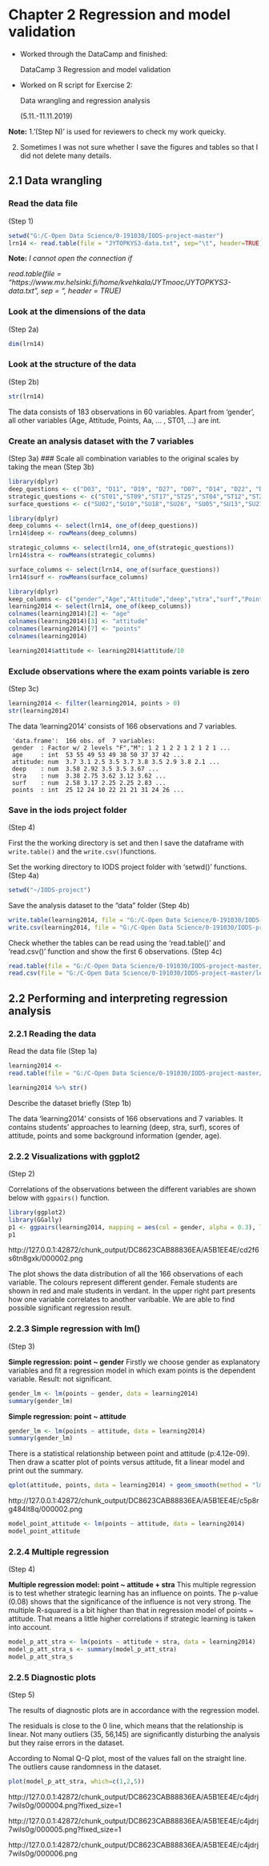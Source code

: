 # Chapter 2 Regression and model validation

- Worked through the DataCamp and finished:

  DataCamp 3 Regression and model validation

- Worked on R script for Exercise 2:

  Data wrangling and regression analysis

  (5.11.-11.11.2019)
  
**Note:** 1.'(Step N)' is used for reviewers to check my work queicky.

2. Sometimes I was not sure whether I save the figures and tables so that I did not delete many details.



## 2.1 Data wrangling

### Read the data file
(Step 1)

```{r}
setwd("G:/C-Open Data Science/0-191030/IODS-project-master")
lrn14 <- read.table(file = "JYTOPKYS3-data.txt", sep="\t", header=TRUE)
```

**Note:** *I cannot open the connection if*

*read.table(file = "https://www.mv.helsinki.fi/home/kvehkala/JYTmooc/JYTOPKYS3-data.txt", sep = "\t", header = TRUE)*
                
### Look at the dimensions of the data
(Step 2a)

```{r}
dim(lrn14)
```

### Look at the structure of the data
(Step 2b)

```{r}
str(lrn14)
```

The data consists of 183 observations in 60 variables. Apart from 'gender', all other variables (Age, Attitude, Points, Aa, ... , ST01, ...) are int.

### Create an analysis dataset with the 7 variables
(Step 3a)
### Scale all combination variables to the original scales by taking the mean
(Step 3b)

```{r}
library(dplyr)
deep_questions <- c("D03", "D11", "D19", "D27", "D07", "D14", "D22", "D30","D06",  "D15", "D23", "D31")
strategic_questions <- c("ST01","ST09","ST17","ST25","ST04","ST12","ST20","ST28")
surface_questions <- c("SU02","SU10","SU18","SU26", "SU05","SU13","SU21","SU29","SU08","SU16","SU24","SU32")
```

```{r}
library(dplyr)
deep_columns <- select(lrn14, one_of(deep_questions))
lrn14$deep <- rowMeans(deep_columns)

strategic_columns <- select(lrn14, one_of(strategic_questions))
lrn14$stra <- rowMeans(strategic_columns)

surface_columns <- select(lrn14, one_of(surface_questions))
lrn14$surf <- rowMeans(surface_columns)
```

```{r}
library(dplyr)
keep_columns <- c("gender","Age","Attitude","deep","stra","surf","Points")
learning2014 <- select(lrn14, one_of(keep_columns))
colnames(learning2014)[2] <- "age"
colnames(learning2014)[3] <- "attitude"
colnames(learning2014)[7] <- "points"
colnames(learning2014)

learning2014$attitude <- learning2014$attitude/10
```

### Exclude observations where the exam points variable is zero
(Step 3c)

```{r}
learning2014 <- filter(learning2014, points > 0)
str(learning2014)
```

The data 'learning2014' consists of 166 observations and 7 variables.

```
 'data.frame':	166 obs. of  7 variables:
 gender  : Factor w/ 2 levels "F","M": 1 2 1 2 2 1 2 1 2 1 ...
 age     : int  53 55 49 53 49 38 50 37 37 42 ...
 attitude: num  3.7 3.1 2.5 3.5 3.7 3.8 3.5 2.9 3.8 2.1 ...
 deep    : num  3.58 2.92 3.5 3.5 3.67 ...
 stra    : num  3.38 2.75 3.62 3.12 3.62 ...
 surf    : num  2.58 3.17 2.25 2.25 2.83 ...
 points  : int  25 12 24 10 22 21 21 31 24 26 ...
```

### Save in the iods project folder
(Step 4)

First the the working directory is set and then I save the dataframe with `write.table()` and the `write.csv()`functions.

Set the working directory to IODS project folder with 'setwd()' functions. (Step 4a)

```{r}
setwd("~/IODS-project")
```

Save the analysis dataset to the "data" folder (Step 4b)

```{r}
write.table(learning2014, file = "G:/C-Open Data Science/0-191030/IODS-project-master/learning2014.txt", sep = "\t", col.names = TRUE, row.names = TRUE)
write.csv(learning2014, file = "G:/C-Open Data Science/0-191030/IODS-project-master/learning2014.csv", row.names = FALSE)
```

Check whether the tables can be read using the 'read.table()' and 'read.csv()' function and show the first 6 observations. (Step 4c) 

```{r}
read.table(file = "G:/C-Open Data Science/0-191030/IODS-project-master/learning2014.txt") %>% head()
read.csv(file = "G:/C-Open Data Science/0-191030/IODS-project-master/learning2014.csv") %>%head()
```  

## 2.2 Performing and interpreting regression analysis

### 2.2.1 Reading the data

Read the data file (Step 1a)

```{r}
learning2014 <- 
read.table(file = "G:/C-Open Data Science/0-191030/IODS-project-master/learning2014.txt", stringsAsFactors = TRUE) 

learning2014 %>% str()
```

Describe the dataset briefly (Step 1b)

The data 'learning2014' consists of 166 observations and 7 variables. It contains students' approaches to learning (deep, stra, surf), scores of attitude, points and some background information (gender, age).

### 2.2.2 Visualizations with ggplot2
(Step 2)

Correlations of the observations between the different variables are shown below with `ggpairs()` function.

```{r}
library(ggplot2)
library(GGally)
p1 <- ggpairs(learning2014, mapping = aes(col = gender, alpha = 0.3), lower = list(combo = wrap("facethist", bins = 20)), upper = list(continuous = wrap("cor", size = 2.8)))
p1
```

http://127.0.0.1:42872/chunk_output/DC8623CAB88836EA/A5B1EE4E/cd2f6s6tn8gxk/000002.png

The plot shows the data distribution of all the 166 observations of each variable. The colours represent different gender. Female students are shown in red and male students in verdant.
In the upper right part presents how one variable correlates to another varibable. We are able to find possible significant regression result.

### 2.2.3 Simple regression with lm()
(Step 3)

**Simple regression: point ~ gender**
Firstly we choose gender as explanatory variables and fit a regression model in which exam points is the dependent variable. Result: not significant.

```{r}
gender_lm <- lm(points ~ gender, data = learning2014)
summary(gender_lm)
```

**Simple regression: point ~ attitude**

```{r}
gender_lm <- lm(points ~ attitude, data = learning2014)
summary(gender_lm)
```

There is a statistical relationship between point and attitude (p:4.12e-09). Then draw a scatter plot of points versus attitude, fit a linear model and print out the summary.

```{r}
qplot(attitude, points, data = learning2014) + geom_smooth(method = "lm")
```

http://127.0.0.1:42872/chunk_output/DC8623CAB88836EA/A5B1EE4E/c5p8rg484lt8q/000002.png

```{r}
model_point_attitude <- lm(points ~ attitude, data = learning2014)
model_point_attitude
```

### 2.2.4 Multiple regression
(Step 4)

**Multiple regression model: point ~ attitude + stra**
This multiple regression is to test whether strategic learning has an influence on points. The p-value (0.08) shows that the significance of the influence is not very strong. The multiple R-squared is a bit higher than that in regression model of points ~ attitude. That means a little higher correlations if strategic learning is taken into account.

```{r}
model_p_att_stra <- lm(points ~ attitude + stra, data = learning2014)
model_p_att_stra_s <- summary(model_p_att_stra)
model_p_att_stra_s
```

### 2.2.5 Diagnostic plots
(Step 5)

The results of diagnostic plots are in accordance with the regression model. 

The residuals is close to the 0 line, which means that the relationship is linear. Not many outliers (35, 56,145) are significantly disturbing the analysis but they raise errors in the dataset.

According to Nomal Q-Q plot, most of the values fall on the straight line. The outliers cause randomness in the dataset.

```{r}
plot(model_p_att_stra, which=c(1,2,5))
```

http://127.0.0.1:42872/chunk_output/DC8623CAB88836EA/A5B1EE4E/c4jdrj7wils0g/000004.png?fixed_size=1

http://127.0.0.1:42872/chunk_output/DC8623CAB88836EA/A5B1EE4E/c4jdrj7wils0g/000005.png?fixed_size=1

http://127.0.0.1:42872/chunk_output/DC8623CAB88836EA/A5B1EE4E/c4jdrj7wils0g/000006.png

